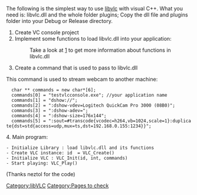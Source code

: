 {{Lowercase}}
{{See also|C Sharp}}
The following is the simplest way to use [[libvlc]] with visual C++.
What you need is: libvlc.dll and the whole folder plugins; Copy the dll file and plugins folder into your Debug or Release directory.

# Create VC console project
# Implement some functions to load libvlc.dll into your application:
#: Take a look at [http://www.videolan.org/developers/vlc/doc/doxygen/html/group__libvlc__old.html] to get more information about functions in libvlc.dll
# Create a command that is used to pass to libvlc.dll
This command is used to stream webcam to another machine:
   char ** commands = new char*[6];
   commands[0] = "testvlcconsole.exe"; //your application name
   commands[1] = "dshow://";
   commands[2] = ":dshow-vdev=Logitech QuickCam Pro 3000 (08B0)";
   commands[3] = ":dshow-adev=";
   commands[4] = ":dshow-size=176x144";
   commands[5] = ":sout=#transcode{vcodec=h264,vb=1024,scale=1}:duplicate{dst=std{access=udp,mux=ts,dst=192.168.0.155:1234}}";

4. Main program:
 - Initialize Library : load libvlc.dll and its functions
 - Create VLC instance: id  = VLC_Create()
 - Initialize VLC : VLC_Init(id, int, commands)
 - Start playing: VLC_Play()

(Thanks neztol for the code)

[[Category:libVLC]]
[[Category:Pages to check]]